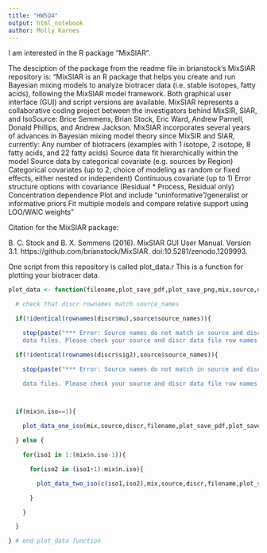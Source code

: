 ```yaml
---
title: "HW5Q4"
output: html_notebook
author: Molly Karnes
---
```


I am interested in the R package "MixSIAR".

The desciption of the package from the readme file in brianstock's MixSIAR repository is:
"MixSIAR is an R package that helps you create and run Bayesian mixing models to analyze biotracer data (i.e. stable isotopes, fatty acids), following the MixSIAR model framework. Both graphical user interface (GUI) and script versions are available.
MixSIAR represents a collaborative coding project between the investigators behind MixSIR, SIAR, and IsoSource: Brice Semmens, Brian Stock, Eric Ward, Andrew Parnell, Donald Phillips, and Andrew Jackson.
MixSIAR incorporates several years of advances in Bayesian mixing model theory since MixSIR and SIAR, currently:
Any number of biotracers (examples with 1 isotope, 2 isotope, 8 fatty acids, and 22 fatty acids)
Source data fit hierarchically within the model
Source data by categorical covariate (e.g. sources by Region)
Categorical covariates (up to 2, choice of modeling as random or fixed effects, either nested or independent)
Continuous covariate (up to 1)
Error structure options with covariance (Residual * Process, Residual only)
Concentration dependence
Plot and include “uninformative”/generalist or informative priors
Fit multiple models and compare relative support using LOO/WAIC weights"

Citation for the MixSIAR package:

B. C. Stock and B. X. Semmens (2016). MixSIAR GUI User Manual. Version 3.1. https://github.com/brianstock/MixSIAR. doi:10.5281/zenodo.1209993.

One script from this repository is called plot_data.r
This is a function for plotting your biotracer data. 

```r
plot_data <- function(filename,plot_save_pdf,plot_save_png,mix,source,discr){

  # check that discr rownames match source_names

  if(!identical(rownames(discr$mu),source$source_names)){                             ##My notes, This first part of the fxn checks that your data 

    stop(paste("*** Error: Source names do not match in source and discr              ## tables are formatted properly, if not it returns informative 
    data files. Please check your source and discr data file row names.",sep=""))}   ##error codes on the problem that exists w/ your formatting

  if(!identical(rownames(discr$sig2),source$source_names)){

    stop(paste("*** Error: Source names do not match in source and discr

    data files. Please check your source and discr data file row names.",sep=""))}



  if(mix$n.iso==1){                                                                 ## If you have 1 biotracer it plots it here, and saves the plot

    plot_data_one_iso(mix,source,discr,filename,plot_save_pdf,plot_save_png)

  } else {

    for(iso1 in 1:(mix$n.iso-1)){                                                  ## If multiple, it loops and plots all pairwise comparasions, 

      for(iso2 in (iso1+1):mix$n.iso){                                             ## and saves the plots

        plot_data_two_iso(c(iso1,iso2),mix,source,discr,filename,plot_save_pdf,plot_save_png)

      }

    }

  }

} # end plot_data function
```

